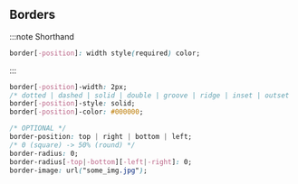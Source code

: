 ## Borders

:::note Shorthand

```css
border[-position]: width style(required) color;
```

:::

```css
border[-position]-width: 2px;
/* dotted | dashed | solid | double | groove | ridge | inset | outset | hidden; */
border[-position]-style: solid;
border[-position]-color: #000000;

/* OPTIONAL */
border-position: top | right | bottom | left;
/* 0 (square) -> 50% (round) */
border-radius: 0;
border-radius[-top|-bottom][-left|-right]: 0;
border-image: url("some_img.jpg");
```
